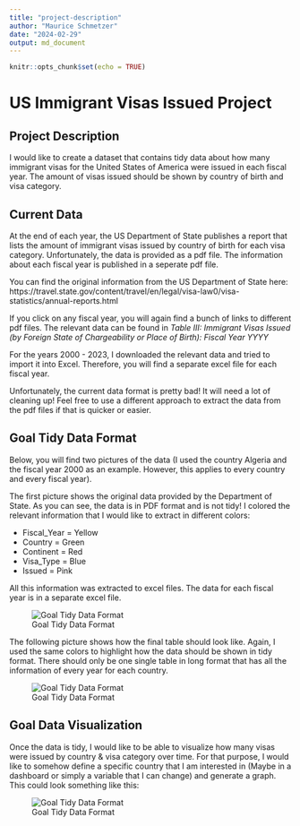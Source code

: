 ```yaml
---
title: "project-description"
author: "Maurice Schmetzer"
date: "2024-02-29"
output: md_document
---
```


```r
knitr::opts_chunk$set(echo = TRUE)
```

# US Immigrant Visas Issued Project

## Project Description

I would like to create a dataset that contains tidy data about how many immigrant visas for the United States of America were issued in each fiscal year. The amount of visas issued should be shown by country of birth and visa category. 

## Current Data

At the end of each year, the US Department of State publishes a report that lists the amount of immigrant visas issued by country of birth for each visa category. Unfortunately, the data is provided as a pdf file. The information about each fiscal year is published in a seperate pdf file. 

You can find the original information from the US Department of State here: https://travel.state.gov/content/travel/en/legal/visa-law0/visa-statistics/annual-reports.html

If you click on any fiscal year, you will again find a bunch of links to different pdf files. The relevant data can be found in *Table III: Immigrant Visas Issued (by Foreign State of Chargeability or Place of Birth): Fiscal Year YYYY* 

For the years 2000 - 2023, I downloaded the relevant data and tried to import it into Excel. Therefore, you will find a separate excel file for each fiscal year.

Unfortunately, the current data format is pretty bad! It will need a lot of cleaning up! Feel free to use a different approach to extract the data from the pdf files if that is quicker or easier. 

## Goal Tidy Data Format

Below, you will find two pictures of the data (I used the country Algeria and the fiscal year 2000 as an example. However, this applies to every country and every fiscal year).

The first picture shows the original data provided by the Department of State. As you can see, the data is in PDF format and is not tidy! I colored the relevant information that I would like to extract in different colors:

- Fiscal_Year = Yellow
- Country = Green
- Continent = Red
- Visa_Type = Blue
- Issued = Pink

All this information was extracted to excel files. The data for each fiscal year is in a separate excel file. 

![Goal Tidy Data Format](Original_Data_Format.png)

The following picture shows how the final table should look like. Again, I used the same colors to highlight how the data should be shown in tidy format. There should only be one single table in long format that has all the information of every year for each country.

![Goal Tidy Data Format](Goal_Tidy_Data_Format.png)

## Goal Data Visualization

Once the data is tidy, I would like to be able to visualize how many visas were issued by country & visa category over time. For that purpose, I would like to somehow define a specific country that I am interested in (Maybe in a dashboard or simply a variable that I can change) and generate a graph. This could look something like this:

![Goal Tidy Data Format](German_Historic_Immigrant_Visa_Graph.png)

